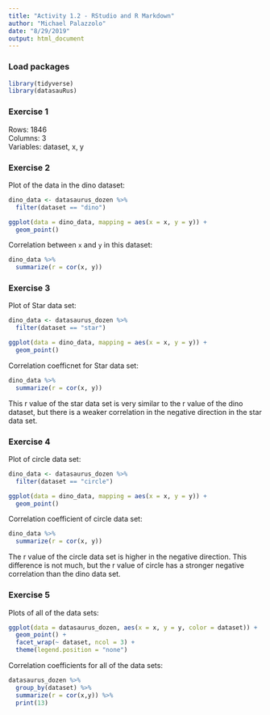 ```yaml
---
title: "Activity 1.2 - RStudio and R Markdown"
author: "Michael Palazzolo"
date: "8/29/2019"
output: html_document
---
```


### Load packages

```r
library(tidyverse) 
library(datasauRus)
```


### Exercise 1

Rows: 1846 \
Columns: 3 \
Variables: dataset, x, y

### Exercise 2


Plot of the data in the dino dataset:

```r
dino_data <- datasaurus_dozen %>%
  filter(dataset == "dino")

ggplot(data = dino_data, mapping = aes(x = x, y = y)) +
  geom_point()
```

Correlation between `x` and `y` in this dataset:

```r
dino_data %>%
  summarize(r = cor(x, y))
```

### Exercise 3

Plot of Star data set:

```r
dino_data <- datasaurus_dozen %>%
  filter(dataset == "star")

ggplot(data = dino_data, mapping = aes(x = x, y = y)) +
  geom_point()
```

Correlation coefficnet for Star data set:

```r
dino_data %>%
  summarize(r = cor(x, y))
```
This r value of the star data set is very similar to the r value of the dino dataset, but there is a weaker correlation in the negative direction in the star data set.

### Exercise 4

Plot of circle data set:

```r
dino_data <- datasaurus_dozen %>%
  filter(dataset == "circle")

ggplot(data = dino_data, mapping = aes(x = x, y = y)) +
  geom_point()
```

Correlation coefficient of circle data set:

```r
dino_data %>%
  summarize(r = cor(x, y))
```
The r value of the circle data set is higher in the negative direction. This difference is not much, but the r value of circle has a stronger negative correlation than the dino data set. 

### Exercise 5

Plots of all of the data sets:

```r
ggplot(data = datasaurus_dozen, aes(x = x, y = y, color = dataset)) +
  geom_point() +
  facet_wrap(~ dataset, ncol = 3) +
  theme(legend.position = "none")
```

Correlation coefficients for all of the data sets:

```r
datasaurus_dozen %>%
  group_by(dataset) %>%
  summarize(r = cor(x,y)) %>%
  print(13)
```